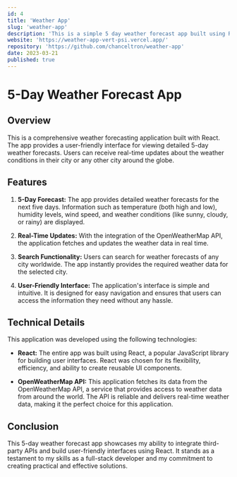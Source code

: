 ```yaml
---
id: 4
title: 'Weather App'
slug: 'weather-app'
description: 'This is a simple 5 day weather forecast app built using React and the OpenWeatherMap API.'
website: 'https://weather-app-vert-psi.vercel.app/'
repository: 'https://github.com/chanceltron/weather-app'
date: 2023-03-21
published: true
---
```


# **5-Day Weather Forecast App**

## **Overview**

This is a comprehensive weather forecasting application built with React. The app provides a user-friendly interface for viewing detailed 5-day weather forecasts. Users can receive real-time updates about the weather conditions in their city or any other city around the globe.

## **Features**

1. **5-Day Forecast:** The app provides detailed weather forecasts for the next five days. Information such as temperature (both high and low), humidity levels, wind speed, and weather conditions (like sunny, cloudy, or rainy) are displayed.

2. **Real-Time Updates:** With the integration of the OpenWeatherMap API, the application fetches and updates the weather data in real time.

3. **Search Functionality:** Users can search for weather forecasts of any city worldwide. The app instantly provides the required weather data for the selected city.

4. **User-Friendly Interface:** The application's interface is simple and intuitive. It is designed for easy navigation and ensures that users can access the information they need without any hassle.

## **Technical Details**

This application was developed using the following technologies:

- **React:** The entire app was built using React, a popular JavaScript library for building user interfaces. React was chosen for its flexibility, efficiency, and ability to create reusable UI components.

- **OpenWeatherMap API:** This application fetches its data from the OpenWeatherMap API, a service that provides access to weather data from around the world. The API is reliable and delivers real-time weather data, making it the perfect choice for this application.

## **Conclusion**

This 5-day weather forecast app showcases my ability to integrate third-party APIs and build user-friendly interfaces using React. It stands as a testament to my skills as a full-stack developer and my commitment to creating practical and effective solutions.
